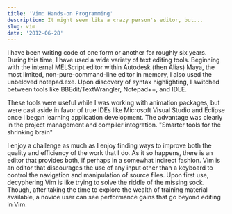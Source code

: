 ```yaml
---
title: 'Vim: Hands-on Programming'
description: It might seem like a crazy person's editor, but...
slug: vim
date: '2012-06-28'
---
```


I have been writing code of one form or another for roughly six years. During this time, I have used
a wide variety of text editing tools. Beginning with the internal MELScript editor within Autodesk
(then Alias) Maya, the most limited, non-pure-command-line editor in memory, I also used the
unbeloved notepad.exe. Upon discovery of syntax highlighting, I switched between tools like
BBEdit/TextWrangler, Notepad++, and IDLE.

These tools were useful while I was working with animation packages, but were cast aside in favor of
true IDEs like Microsoft Visual Studio and Eclipse once I began learning application development.
The advantage was clearly in the project management and compiler integration. "Smarter tools for the
shrinking brain"

I enjoy a challenge as much as I enjoy finding ways to improve both the quality and efficiency of
the work that I do. As it so happens, there is an editor that provides both, if perhaps in a
somewhat indirect fashion. Vim is an editor that discourages the use of any input other than a
keyboard to control the navigation and manipulation of source files. Upon first use, decyphering Vim
is like trying to solve the riddle of the missing sock. Though, after taking the time to explore the
wealth of training material available, a novice user can see performance gains that go beyond
editing in Vim.

